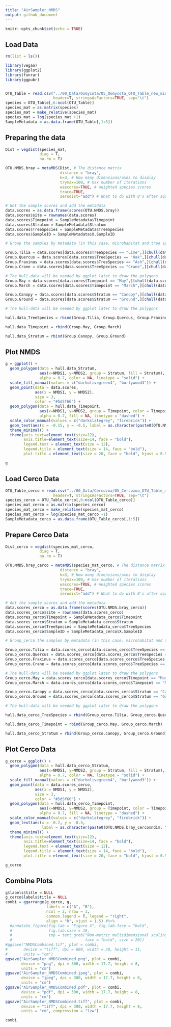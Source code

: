 ```yaml
---
title: "AirSampler_NMDS"
output: github_document
---
```


```r
knitr::opts_chunk$set(echo = TRUE)
```

## Load Data

```r
rm(list = ls())

library(vegan)
library(ggplot2)
library(funrar)
library(ggpubr)


OTU_Table = read.csv("../00_Data/Oomycota/05_Oomycota_OTU_Table_new_min-freq-20617_min-feat-5_transposed_withMetadata.tsv", 
                     header=T, stringsAsFactors=TRUE, sep="\t")
species = OTU_Table[,6:ncol(OTU_Table)]
species_mat = as.matrix(species)
species_mat = make_relative(species_mat)
species_mat = log(species_mat +1)
SampleMetadata = as.data.frame(OTU_Table[,1:5])

```

## Preparing the data

```r

Dist = vegdist(species_mat, 
               diag = T, 
               na.rm = T)

OTU.NMDS.bray = metaMDS(Dist, # The distance matrix
                        distance = "bray", 
                        k=3, # How many dimensions/axes to display 
                        trymax=100, # max number of iterations
                        wascores=TRUE, # Weighted species scores
                        trace=TRUE, 
                        zerodist="add") # What to do with 0's after sqrt transformation

# Get the sample scores and add the metadata
data.scores = as.data.frame(scores(OTU.NMDS.bray))
data.scores$site = rownames(data.scores)
data.scores$Timepoint = SampleMetadata$Timepoint
data.scores$Stratum = SampleMetadata$Stratum
data.scores$TreeSpecies = SampleMetadata$TreeSpecies
data.scores$SampleID = SampleMetadata$X.SampleID

# Group the samples by metadata (in this case, microhabitat and tree species)

Group.Tilia = data.scores[data.scores$TreeSpecies == "Lime",][chull(data.scores[data.scores$TreeSpecies == "Lime", c("NMDS1", "NMDS2")]), ]
Group.Quercus = data.scores[data.scores$TreeSpecies == "Oak",][chull(data.scores[data.scores$TreeSpecies == "Oak", c("NMDS1", "NMDS2")]), ]
Group.Fraxinus = data.scores[data.scores$TreeSpecies == "Ash",][chull(data.scores[data.scores$TreeSpecies == "Ash", c("NMDS1", "NMDS2")]), ]
Group.Crane = data.scores[data.scores$TreeSpecies == "Crane",][chull(data.scores[data.scores$TreeSpecies == "Crane", c("NMDS1", "NMDS2")]), ]

# The hull-data will be needed by ggplot later to draw the polygons
Group.May = data.scores[data.scores$Timepoint == "May",][chull(data.scores[data.scores$Timepoint == "May", c("NMDS1", "NMDS2")]), ]
Group.March = data.scores[data.scores$Timepoint == "March",][chull(data.scores[data.scores$Timepoint == "March", c("NMDS1", "NMDS2")]), ]

Group.Canopy = data.scores[data.scores$Stratum == "Canopy",][chull(data.scores[data.scores$Stratum == "Canopy", c("NMDS1", "NMDS2")]), ]
Group.Ground = data.scores[data.scores$Stratum == "Ground",][chull(data.scores[data.scores$Stratum == "Ground", c("NMDS1", "NMDS2")]), ]

# The hull-data will be needed by ggplot later to draw the polygons

hull.data_TreeSpecies = rbind(Group.Tilia, Group.Quercus, Group.Fraxinus, Group.Crane)

hull.data_Timepoint = rbind(Group.May, Group.March)

hull.data_Stratum = rbind(Group.Canopy, Group.Ground)

```

## Plot NMDS

```r
g = ggplot() + 
  geom_polygon(data = hull.data_Stratum, 
               aes(x=NMDS1, y=NMDS2, group = Stratum, fill = Stratum), 
               alpha = 0.7, color = NA, linetype = "solid") +
  scale_fill_manual(values = c("darkolivegreen4", "burlywood3")) +
  geom_point(data = data.scores, 
             aes(x = NMDS1, y = NMDS2), 
             size = 3,
             color = "#5d5f66") + 
  geom_polygon(data = hull.data_Timepoint, 
               aes(x=NMDS1, y=NMDS2, group = Timepoint, color = Timepoint), 
               alpha = 0.7, fill = NA, linetype = "dashed") +
  scale_color_manual(values = c("darkslategrey", "firebrick")) +
  geom_text(aes(x = -0.15, y = -0.5, label = as.character(paste0(OTU.NMDS.bray$ndim, "D Stress: ", round(as.numeric(OTU.NMDS.bray$stress), digits = 3)))), parse = F, color = "#5d5f66", size = 4) +
  theme_minimal() +
  theme(axis.text=element_text(size=12), 
        axis.title=element_text(size=14, face = "bold"), 
        legend.text = element_text(size = 12), 
        legend.title = element_text(size = 14, face = "bold"), 
        plot.title = element_text(size = 20, face = "bold", hjust = 0.5))

g
```

## Load Cerco Data

```r
OTU_Table_cerco = read.csv("../00_Data/Cercozoa/05_Cercozoa_OTU_Table_min-freq-16922_min-feat-5_transposed_withMetadata.tsv", 
                     header=T, stringsAsFactors=TRUE, sep="\t")
species_cerco = OTU_Table_cerco[,6:ncol(OTU_Table_cerco)]
species_mat_cerco = as.matrix(species_cerco)
species_mat_cerco = make_relative(species_mat_cerco)
species_mat_cerco = log(species_mat_cerco +1)
SampleMetadata_cerco = as.data.frame(OTU_Table_cerco[,1:5])

```

## Prepare Cerco Data

```r
Dist_cerco = vegdist(species_mat_cerco, 
               diag = T, 
               na.rm = T)

OTU.NMDS.bray_cerco = metaMDS(species_mat_cerco, # The distance matrix
                        distance = "bray", 
                        k=3, # How many dimensions/axes to display 
                        trymax=100, # max number of iterations
                        wascores=TRUE, # Weighted species scores
                        trace=TRUE, 
                        zerodist="add") # What to do with 0's after sqrt transformation

# Get the sample scores and add the metadata
data.scores_cerco = as.data.frame(scores(OTU.NMDS.bray_cerco))
data.scores_cerco$site = rownames(data.scores_cerco)
data.scores_cerco$Timepoint = SampleMetadata_cerco$Timepoint
data.scores_cerco$Stratum = SampleMetadata_cerco$Stratum
data.scores_cerco$TreeSpecies = SampleMetadata_cerco$TreeSpecies
data.scores_cerco$SampleID = SampleMetadata_cerco$X.SampleID

# Group_cerco the samples by metadata (in this case, microhabitat and tree species)

Group_cerco.Tilia = data.scores_cerco[data.scores_cerco$TreeSpecies == "Lime",][chull(data.scores_cerco[data.scores_cerco$TreeSpecies == "Lime", c("NMDS1", "NMDS2")]), ]
Group_cerco.Quercus = data.scores_cerco[data.scores_cerco$TreeSpecies == "Oak",][chull(data.scores_cerco[data.scores_cerco$TreeSpecies == "Oak", c("NMDS1", "NMDS2")]), ]
Group_cerco.Fraxinus = data.scores_cerco[data.scores_cerco$TreeSpecies == "Ash",][chull(data.scores_cerco[data.scores_cerco$TreeSpecies == "Ash", c("NMDS1", "NMDS2")]), ]
Group_cerco.Crane = data.scores_cerco[data.scores_cerco$TreeSpecies == "Crane",][chull(data.scores_cerco[data.scores_cerco$TreeSpecies == "Crane", c("NMDS1", "NMDS2")]), ]

# The hull-data will be needed by ggplot later to draw the polygons
Group_cerco.May = data.scores_cerco[data.scores_cerco$Timepoint == "May",][chull(data.scores_cerco[data.scores_cerco$Timepoint == "May", c("NMDS1", "NMDS2")]), ]
Group_cerco.March = data.scores_cerco[data.scores_cerco$Timepoint == "March",][chull(data.scores_cerco[data.scores_cerco$Timepoint == "March", c("NMDS1", "NMDS2")]), ]

Group_cerco.Canopy = data.scores_cerco[data.scores_cerco$Stratum == "Canopy",][chull(data.scores_cerco[data.scores_cerco$Stratum == "Canopy", c("NMDS1", "NMDS2")]), ]
Group_cerco.Ground = data.scores_cerco[data.scores_cerco$Stratum == "Ground",][chull(data.scores_cerco[data.scores_cerco$Stratum == "Ground", c("NMDS1", "NMDS2")]), ]

# The hull-data will be needed by ggplot later to draw the polygons

hull.data_cerco_TreeSpecies = rbind(Group_cerco.Tilia, Group_cerco.Quercus, Group_cerco.Fraxinus, Group_cerco.Crane)

hull.data_cerco_Timepoint = rbind(Group_cerco.May, Group_cerco.March)

hull.data_cerco_Stratum = rbind(Group_cerco.Canopy, Group_cerco.Ground)
```

## Plot Cerco Data

```r
g_cerco = ggplot() + 
  geom_polygon(data = hull.data_cerco_Stratum, 
               aes(x=NMDS1, y=NMDS2, group = Stratum, fill = Stratum), 
               alpha = 0.7, color = NA, linetype = "solid") +
  scale_fill_manual(values = c("darkolivegreen4", "burlywood3")) +
  geom_point(data = data.scores_cerco, 
             aes(x = NMDS1, y = NMDS2), 
             size = 3,
             color = "#5d5f66") + 
  geom_polygon(data = hull.data_cerco_Timepoint, 
               aes(x=NMDS1, y=NMDS2, group = Timepoint, color = Timepoint), 
               alpha = 0.7, fill = NA, linetype = "dashed") +
  scale_color_manual(values = c("darkslategrey", "firebrick")) +
  geom_text(aes(x = -0.2, y = -0.5, 
                label = as.character(paste0(OTU.NMDS.bray_cerco$ndim, "D Stress: ", round(as.numeric(OTU.NMDS.bray_cerco$stress), digits = 3)))), parse = F, color = "#5d5f66", size = 4) +
  theme_minimal() + 
  theme(axis.text=element_text(size=12), 
        axis.title=element_text(size=14, face = "bold"), 
        legend.text = element_text(size = 12), 
        legend.title = element_text(size = 14, face = "bold"), 
        plot.title = element_text(size = 20, face = "bold", hjust = 0.5))

g_cerco
```

## Combine Plots

```r
g$labels$title = NULL
g_cerco$labels$title = NULL
combi = ggarrange(g_cerco, g, 
                  labels = c("A", "B"), 
                  ncol = 2, nrow = 1, 
                  common.legend = T, legend = "right", 
                  align = "h", vjust = 1.5) #%>%
  #annotate_figure(fig.lab = "Figure X", fig.lab.face = "bold", 
  #                fig.lab.size = 18, 
  #                top = text_grob("Non-metric multidimensional scaling", 
  #                                face = "bold", size = 20))
#ggsave("NMDSCombined.tif", plot = combi, 
#       device = "tiff", dpi = 600, width = 28, height = 11, 
#       units = "cm")
ggsave("AirSampler_NMDSCombined.png", plot = combi, 
       device = "png", dpi = 300, width = 17.7, height = 8, 
       units = "cm")
ggsave("AirSampler_NMDSCombined.jpeg", plot = combi, 
       device = "jpeg", dpi = 300, width = 17.7, height = 8, 
       units = "cm")
ggsave("AirSampler_NMDSCombined.pdf", plot = combi, 
       device = "pdf", dpi = 300, width = 17.7, height = 8, 
       units = "cm")
ggsave("AirSampler_NMDSCombined.tiff", plot = combi, 
       device = "tiff", dpi = 300, width = 17.7, height = 8, 
       units = "cm", compression = "lzw")

combi
```

